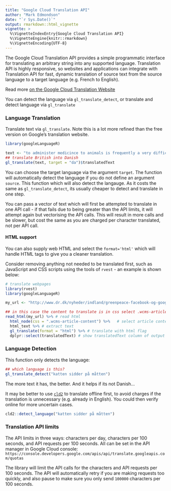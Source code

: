 ```yaml
---
title: "Google Cloud Translation API"
author: "Mark Edmondson"
date: "`r Sys.Date()`"
output: rmarkdown::html_vignette
vignette: >
  %\VignetteIndexEntry{Google Cloud Translation API}
  %\VignetteEngine{knitr::rmarkdown}
  %\VignetteEncoding{UTF-8}
---
```


The Google Cloud Translation API provides a simple programmatic interface for translating an arbitrary string into any supported language. Translation API is highly responsive, so websites and applications can integrate with Translation API for fast, dynamic translation of source text from the source language to a target language (e.g. French to English). 

Read more [on the Google Cloud Translation Website](https://cloud.google.com/translate)

You can detect the language via `gl_translate_detect`, or translate and detect language via `gl_translate`

### Language Translation

Translate text via `gl_translate`.  Note this is a lot more refined than the free version on Google's translation website.

```r
library(googleLanguageR)

text <- "to administer medicince to animals is frequently a very difficult matter, and yet sometimes it's necessary to do so"
## translate British into Danish
gl_translate(text, target = "da")$translatedText
```

You can choose the target language via the argument `target`.  The function will automatically detect the language if you do not define an argument `source`.  This function which will also detect the langauge. As it costs the same as `gl_translate_detect`, its usually cheaper to detect and translate in one step.

You can pass a vector of text which will first be attempted to translate in one API call - if that fails due to being greater than the API limits, it will attempt again but vectorising the API calls.  This will result in more calls and be slower, but cost the same as you are charged per character translated, not per API call. 

#### HTML support

You can also supply web HTML and select the `format='html'` which will handle HTML tags to give you a cleaner translation. 

Consider removing anything not needed to be translated first, such as JavaScript and CSS scripts using the tools of `rvest` - an example is shown below:

```r
# translate webpages
library(rvest)
library(googleLanguageR)

my_url <- "http://www.dr.dk/nyheder/indland/greenpeace-facebook-og-google-boer-foelge-apples-groenne-planer"

## in this case the content to translate is in css select .wcms-article-content
read_html(my_url) %>% # read html
  html_node(css = ".wcms-article-content") %>%   # select article content
  html_text %>% # extract text
  gl_translate(format = "html") %>% # translate with html flag
  dplyr::select(translatedText) # show translatedText column of output tibble

```


### Language Detection

This function only detects the language:

```r
## which language is this?
gl_translate_detect("katten sidder på måtten")
```

The more text it has, the better.  And it helps if its not Danish...

It may be better to use [`cld2`](https://github.com/ropensci/cld2) to translate offline first, to avoid charges if the translation is unnecessary (e.g. already in English).  You could then verify online for more uncertain cases.

```r
cld2::detect_language("katten sidder på måtten")
```

### Translation API limits

The API limits in three ways: characters per day, characters per 100 seconds, and API requests per 100 seconds. All can be set in the API manager in Google Cloud console: `https://console.developers.google.com/apis/api/translate.googleapis.com/quotas`

The library will limit the API calls for the characters and API requests per 100 seconds. The API will automatically retry if you are making requests too quickly, and also pause to make sure you only send `100000` characters per 100 seconds. 
